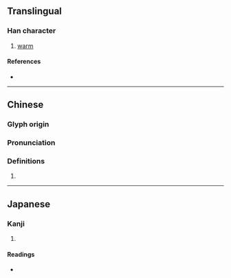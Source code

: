 {{also|胊}}
{{character info/new}}
==Translingual==

===Han character===
{{Han char|rn=74|rad=月|as=05|sn=9|four=77220|canj=BPR|ids=⿰月句}}

# [[warm]]

====References====
* {{Han ref|kx=0505.100|dkj=14353|dj=0883.220|hdz=32062.040|uh=6710|ud=26384|bh=CEFA|bd=52986}}

----

==Chinese==
{{zh-forms}}

===Glyph origin===
{{Han etym}}

===Pronunciation===
{{zh-pron
|m=qú
|c=keoi4
|mc=
|oc=y
|ma=
|cat=a
}}

===Definitions===
{{zh-hanzi}}

# {{rfdef|lang=zh}}

----

==Japanese==

===Kanji===
{{ja-kanji|grade=|rs=月05}}

# {{defn|lang=ja|sort=月05}}

====Readings====
* {{ja-readings|on=[[きょう]] (kyō), [[く]] (ku)|kun=[[あたたかい]] (atatakai)}}